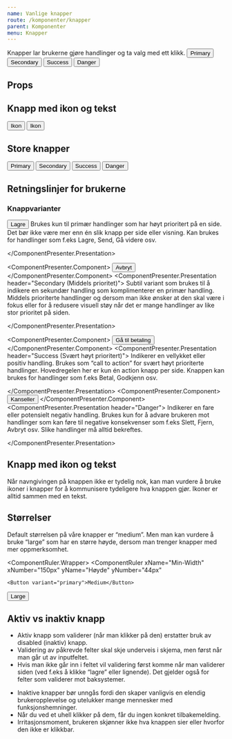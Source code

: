 ```yaml
---
name: Vanlige knapper
route: /komponenter/knapper
parent: Komponenter
menu: Knapper
---
```



<PageHeader>
  Knapper lar brukerne gjøre handlinger og ta valg med ett klikk.
</PageHeader>

<Playground>
  <Button variant="primary">Primary</Button>
  <Button variant="secondary">Secondary</Button>
  <Button variant="success">Success</Button>
  <Button variant="negative">Danger</Button>
</Playground>

## Props

<Props of={Button} />

## Knapp med ikon og tekst

<Playground>
  <Button variant="secondary">Ikon</Button>
  <Button variant="success">Ikon</Button>
</Playground>

## Store knapper

<Playground>
  <Button size="large" variant="primary">
    Primary
  </Button>
  <Button size="large" variant="secondary">
    Secondary
  </Button>
  <Button size="large" variant="success">
    Success
  </Button>
  <Button size="large" variant="negative">
    Danger
  </Button>
</Playground>

## Retningslinjer for brukerne

### Knappvarianter

<ComponentPresenter variantHeader="Varianter" presentationHeader="Bruksområde">
  <ComponentPresenter.Component>
    <Button  variant="primary">
      Lagre
    </Button>
  </ComponentPresenter.Component>
  <ComponentPresenter.Presentation header="Primary (høy prioritet)">
    Brukes kun til primær handlinger som har høyt prioritert på en side.
    Det bør ikke være mer enn én slik knapp per side eller visning.
    Kan brukes for handlinger som f.eks Lagre, Send, Gå videre osv.

  </ComponentPresenter.Presentation>

  <ComponentPresenter.Component>
    <Button  variant="secondary">
      Avbryt
    </Button>
  </ComponentPresenter.Component>
  <ComponentPresenter.Presentation header="Secondary (Middels prioritet)">
    Subtil variant som brukes til å indikere en sekundær handling som komplimenterer
    en primær handling. Middels prioriterte handlinger og dersom man ikke ønsker at
    den skal være i fokus eller for å redusere visuell støy når det er mange handlinger
    av like stor prioritet på siden.

  </ComponentPresenter.Presentation>

  <ComponentPresenter.Component>
    <Button  variant="success">
      Gå til betaling
    </Button>
  </ComponentPresenter.Component>
  <ComponentPresenter.Presentation header="Success (Svært høyt prioritert)">
    Indikerer en vellykket eller positiv handling. Brukes som “call to action”
    for svært høyt prioriterte handlinger. Hovedregelen her er kun én action knapp per
    side. Knappen kan brukes for handlinger som f.eks Betal, Godkjenn osv.

  </ComponentPresenter.Presentation>
  <ComponentPresenter.Component>
    <Button  variant="negative">
      Kanseller
    </Button>
  </ComponentPresenter.Component>
  <ComponentPresenter.Presentation header="Danger"> 
    Indikerer en fare eller potensielt negativ handling. Brukes kun for å
    advare brukeren mot handlinger som kan føre til negative konsekvenser
    som f.eks Slett, Fjern, Avbryt osv. Slike handlinger må alltid bekreftes.

  </ComponentPresenter.Presentation>
</ComponentPresenter>

## Knapp med ikon og tekst

Når navngivingen på knappen ikke er tydelig nok, kan man vurdere å bruke
ikoner i knapper for å kommunisere tydeligere hva knappen gjør. Ikoner er
alltid sammen med en tekst.

## Størrelser

Default størrelsen på våre knapper er “medium”. Men man kan vurdere å bruke
“large” som har en større høyde, dersom man trenger knapper med mer oppmerksomhet.

<ComponentRuler.Wrapper>
  <ComponentRuler
    xName="Min-Width"
    xNumber="150px"
    yName="Høyde"
    yNumber="44px"
  >
    <Button variant="primary">Medium</Button>
  </ComponentRuler>
  <ComponentRuler
    xName="Min-Width"
    xNumber="150px"
    yName="Høyde"
    yNumber="60px"
  >
    <Button variant="primary" size="large">
      Large
    </Button>
  </ComponentRuler>
</ComponentRuler.Wrapper>

## Aktiv vs inaktiv knapp

<BestPractices>
  <Example type="do" src={doPic}>
    <ul>
      <li>
        Aktiv knapp som validerer (når man klikker på den) erstatter bruk av
        disabled (inaktiv) knapp.
      </li>
      <li>
        Validering av påkrevde felter skal skje underveis i skjema, men først
        når man går ut av inputfeltet.
      </li>
      <li>
        Hvis man ikke går inn i feltet vil validering først komme når man
        validerer siden (ved f.eks å klikke “lagre” eller lignende). Det gjelder
        også for felter som validerer mot baksystemer.
      </li>
    </ul>
  </Example>
  <Example type="dont" src={dontPic}>
    <ul>
      <li>
        Inaktive knapper bør unngås fordi den skaper vanligvis en elendig
        brukeropplevelse og utelukker mange mennesker med funksjonshemninger.
      </li>
      <li>
        Når du ved et uhell klikker på dem, får du ingen konkret tilbakemelding.
      </li>
      <li>
        Irritasjonsmoment, brukeren skjønner ikke hva knappen sier eller hvorfor
        den ikke er klikkbar.
      </li>
    </ul>
  </Example>
</BestPractices>
